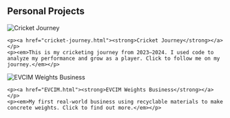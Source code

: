 ## Personal Projects

::: {=html}
<div class="project-entry">
  <img src="cricket.jpg" alt="Cricket Journey" class="project-thumb">
  <div>
    <p><a href="cricket-journey.html"><strong>Cricket Journey</strong></a></p>
    <p><em>This is my cricketing journey from 2023–2024. I used code to analyze my performance and grow as a player. Click to follow me on my journey.</em></p>
  </div>
</div>

<div class="project-entry">
  <img src="weights.jpg" alt="EVCIM Weights Business" class="project-thumb">
  <div>
    <p><a href="EVCIM.html"><strong>EVCIM Weights Business</strong></a></p>
    <p><em>My first real-world business using recyclable materials to make concrete weights. Click to find out more.</em></p>
  </div>
</div>
:::


